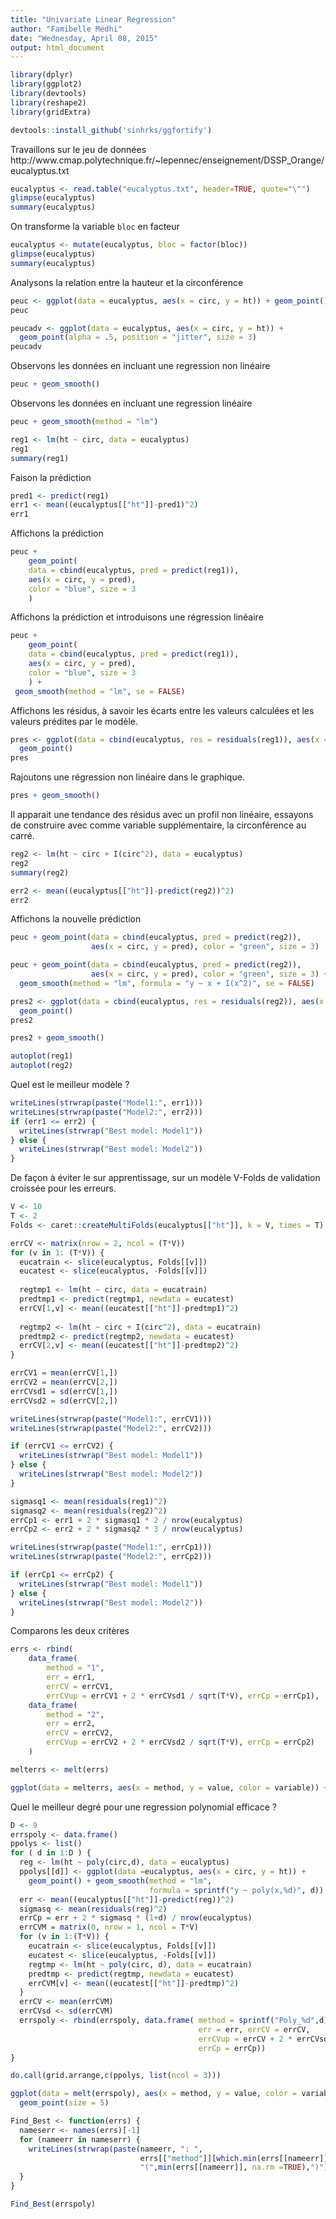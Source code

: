 ```yaml
---
title: "Univariate Linear Regression"
author: "Famibelle Médhi"
date: "Wednesday, April 08, 2015"
output: html_document
---
```


```r
library(dplyr)
library(ggplot2)
library(devtools)
library(reshape2)
library(gridExtra)

devtools::install_github('sinhrks/ggfortify')

```

Travaillons sur le jeu de données http://www.cmap.polytechnique.fr/~lepennec/enseignement/DSSP_Orange/eucalyptus.txt


```r
eucalyptus <- read.table("eucalyptus.txt", header=TRUE, quote="\"")
glimpse(eucalyptus)
summary(eucalyptus)
```

On transforme la variable `bloc` en facteur
```r
eucalyptus <- mutate(eucalyptus, bloc = factor(bloc))
glimpse(eucalyptus)
summary(eucalyptus)
```

Analysons la relation entre la hauteur et la circonférence

```r
peuc <- ggplot(data = eucalyptus, aes(x = circ, y = ht)) + geom_point()
peuc
```

```r
peucadv <- ggplot(data = eucalyptus, aes(x = circ, y = ht)) +
  geom_point(alpha = .5, position = "jitter", size = 3)
peucadv
```

Observons les données en incluant une regression non linéaire 

```r
peuc + geom_smooth()
```

Observons les données en incluant une regression linéaire 
```r
peuc + geom_smooth(method = "lm")
```

```r
reg1 <- lm(ht ~ circ, data = eucalyptus)
reg1
summary(reg1)
```

Faison la prédiction 
```r
pred1 <- predict(reg1)
err1 <- mean((eucalyptus[["ht"]]-pred1)^2)
err1
```

Affichons la prédiction 
```r
peuc +
    geom_point(
    data = cbind(eucalyptus, pred = predict(reg1)), 
    aes(x = circ, y = pred), 
    color = "blue", size = 3
    )

```

Affichons la prédiction et introduisons une régression linéaire
```r
peuc +
    geom_point(
    data = cbind(eucalyptus, pred = predict(reg1)), 
    aes(x = circ, y = pred), 
    color = "blue", size = 3
    ) +
 geom_smooth(method = "lm", se = FALSE)
```

Affichons les résidus, à savoir les écarts entre les valeurs calculées et les valeurs prédites par le modèle.
```r
pres <- ggplot(data = cbind(eucalyptus, res = residuals(reg1)), aes(x = circ, y = res)) +
  geom_point()
pres
```

Rajoutons une régression non linéaire dans le graphique.
```r
pres + geom_smooth()
```

Il apparait une tendance des résidus avec un profil non linéaire, essayons de construire avec comme variable supplémentaire, la circonférence au carré.
```r
reg2 <- lm(ht ~ circ + I(circ^2), data = eucalyptus)
reg2
summary(reg2)
```

```r
err2 <- mean((eucalyptus[["ht"]]-predict(reg2))^2)
err2
```


Affichons la nouvelle prédiction 

```r
peuc + geom_point(data = cbind(eucalyptus, pred = predict(reg2)), 
                  aes(x = circ, y = pred), color = "green", size = 3)
```

```r
peuc + geom_point(data = cbind(eucalyptus, pred = predict(reg2)), 
                  aes(x = circ, y = pred), color = "green", size = 3) +
  geom_smooth(method = "lm", formula = "y ~ x + I(x^2)", se = FALSE)
```

```r
pres2 <- ggplot(data = cbind(eucalyptus, res = residuals(reg2)), aes(x = circ, y = res)) +
  geom_point()
pres2
```


```r
pres2 + geom_smooth()
```

```r
autoplot(reg1)
autoplot(reg2)

```

Quel est le meilleur modèle ?
```r
writeLines(strwrap(paste("Model1:", err1)))
writeLines(strwrap(paste("Model2:", err2)))
if (err1 <= err2) {
  writeLines(strwrap("Best model: Model1"))
} else {
  writeLines(strwrap("Best model: Model2"))
}
```

De façon à éviter le sur apprentissage, sur un modèle V-Folds de validation croissée pour les erreurs.
```r
V <- 10
T <- 2
Folds <- caret::createMultiFolds(eucalyptus[["ht"]], k = V, times = T)

errCV <- matrix(nrow = 2, ncol = (T*V))
for (v in 1: (T*V)) {
  eucatrain <- slice(eucalyptus, Folds[[v]])
  eucatest <- slice(eucalyptus, -Folds[[v]])
  
  regtmp1 <- lm(ht ~ circ, data = eucatrain)
  predtmp1 <- predict(regtmp1, newdata = eucatest)
  errCV[1,v] <- mean((eucatest[["ht"]]-predtmp1)^2)
    
  regtmp2 <- lm(ht ~ circ + I(circ^2), data = eucatrain)
  predtmp2 <- predict(regtmp2, newdata = eucatest)
  errCV[2,v] <- mean((eucatest[["ht"]]-predtmp2)^2)
}

errCV1 = mean(errCV[1,])
errCV2 = mean(errCV[2,])
errCVsd1 = sd(errCV[1,])
errCVsd2 = sd(errCV[2,])

writeLines(strwrap(paste("Model1:", errCV1)))
writeLines(strwrap(paste("Model2:", errCV2)))

if (errCV1 <= errCV2) {
  writeLines(strwrap("Best model: Model1"))
} else {
  writeLines(strwrap("Best model: Model2"))
}
```

```r
sigmasq1 <- mean(residuals(reg1)^2)
sigmasq2 <- mean(residuals(reg2)^2)
errCp1 <- err1 + 2 * sigmasq1 * 2 / nrow(eucalyptus)
errCp2 <- err2 + 2 * sigmasq2 * 3 / nrow(eucalyptus)

writeLines(strwrap(paste("Model1:", errCp1)))
writeLines(strwrap(paste("Model2:", errCp2)))

if (errCp1 <= errCp2) {
  writeLines(strwrap("Best model: Model1"))
} else {
  writeLines(strwrap("Best model: Model2"))
}
```

Comparons les deux critères
```r
errs <- rbind(
    data_frame(
        method = "1", 
        err = err1, 
        errCV = errCV1, 
        errCVup = errCV1 + 2 * errCVsd1 / sqrt(T*V), errCp = errCp1),
    data_frame(
        method = "2", 
        err = err2, 
        errCV = errCV2, 
        errCVup = errCV2 + 2 * errCVsd2 / sqrt(T*V), errCp = errCp2)
    )

melterrs <- melt(errs)

ggplot(data = melterrs, aes(x = method, y = value, color = variable)) + geom_point(size = 5)
```

Quel le meilleur degré pour une regression polynomial efficace ?

```r
D <- 9
errspoly <- data.frame()
ppolys <- list()
for ( d in 1:D ) {
  reg <- lm(ht ~ poly(circ,d), data = eucalyptus)
  ppolys[[d]] <- ggplot(data =eucalyptus, aes(x = circ, y = ht)) +
    geom_point() + geom_smooth(method = "lm", 
                               formula = sprintf("y ~ poly(x,%d)", d))
  err <- mean((eucalyptus[["ht"]]-predict(reg))^2)
  sigmasq <- mean(residuals(reg)^2)
  errCp = err + 2 * sigmasq * (1+d) / nrow(eucalyptus)
  errCVM = matrix(0, nrow = 1, ncol = T*V)
  for (v in 1:(T*V)) {
    eucatrain <- slice(eucalyptus, Folds[[v]])
    eucatest <- slice(eucalyptus, -Folds[[v]])
    regtmp <- lm(ht ~ poly(circ, d), data = eucatrain)
    predtmp <- predict(regtmp, newdata = eucatest)
    errCVM[v] <- mean((eucatest[["ht"]]-predtmp)^2)
  }
  errCV <- mean(errCVM)
  errCVsd <- sd(errCVM) 
  errspoly <- rbind(errspoly, data.frame( method = sprintf("Poly_%d",d),
                                          err = err, errCV = errCV,
                                          errCVup = errCV + 2 * errCVsd / sqrt(T*V),
                                          errCp = errCp))
}

do.call(grid.arrange,c(ppolys, list(ncol = 3)))
```

```r
ggplot(data = melt(errspoly), aes(x = method, y = value, color = variable)) +
  geom_point(size = 5)
```

```r
Find_Best <- function(errs) { 
  nameserr <- names(errs)[-1]
  for (nameerr in nameserr) {
    writeLines(strwrap(paste(nameerr, ": ",
                             errs[["method"]][which.min(errs[[nameerr]])],
                             "(",min(errs[[nameerr]], na.rm =TRUE),")")))
  }
}

Find_Best(errspoly)
```


